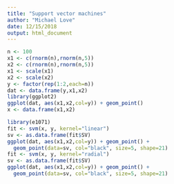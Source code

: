 ```yaml
---
title: "Support vector machines"
author: "Michael Love"
date: 12/15/2018
output: html_document
---
```


```r
n <- 100
x1 <- c(rnorm(n),rnorm(n,5))
x2 <- c(rnorm(n),rnorm(n,5))
x1 <- scale(x1)
x2 <- scale(x2)
y <- factor(rep(1:2,each=n))
dat <- data.frame(y,x1,x2)
library(ggplot2)
ggplot(dat, aes(x1,x2,col=y)) + geom_point()
x <- data.frame(x1,x2)
```

```r
library(e1071)
fit <- svm(x, y, kernel="linear")
sv <- as.data.frame(fit$SV)
ggplot(dat, aes(x1,x2,col=y)) + geom_point() + 
  geom_point(data=sv, col="black", size=5, shape=21)
fit <- svm(x, y, kernel="radial")
sv <- as.data.frame(fit$SV)
ggplot(dat, aes(x1,x2,col=y)) + geom_point() + 
  geom_point(data=sv, col="black", size=5, shape=21)
```

